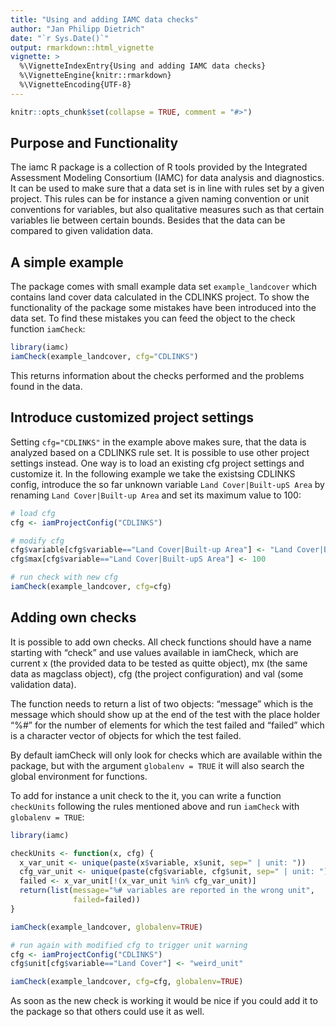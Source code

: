 ```yaml
---
title: "Using and adding IAMC data checks"
author: "Jan Philipp Dietrich"
date: "`r Sys.Date()`"
output: rmarkdown::html_vignette
vignette: >
  %\VignetteIndexEntry{Using and adding IAMC data checks}
  %\VignetteEngine{knitr::rmarkdown}
  %\VignetteEncoding{UTF-8}
---
```


```r
knitr::opts_chunk$set(collapse = TRUE, comment = "#>")
```

## Purpose and Functionality

The iamc R package is a collection of R tools provided by the Integrated Assessment Modeling Consortium (IAMC) for data analysis and diagnostics. It can be used to make sure that a data set is in line with rules set by a given project. This rules can be for instance a given naming convention or unit conventions for variables, but also qualitative measures such as that certain variables lie between certain bounds. Besides that the data can be compared to given validation data.


## A simple example

The package comes with small example data set `example_landcover` which contains land cover data calculated in the CDLINKS project. To show the functionality of the package some mistakes have been introduced into the data set. To find these mistakes you can feed the object to the check function `iamCheck`:

```r
library(iamc)
iamCheck(example_landcover, cfg="CDLINKS")
```

This returns information about the checks performed and the problems found in the data. 

## Introduce customized project settings

Setting `cfg="CDLINKS"` in the example above makes sure, that the data is analyzed based on a CDLINKS rule set. It is possible to use other project settings instead. One way is to load an existing cfg project settings and customize it. In the following example we take the existsing CDLINKS config, introduce the so far unknown variable `Land Cover|Built-upS Area` by renaming `Land Cover|Built-up Area` and set its maximum value to 100:

```r
# load cfg
cfg <- iamProjectConfig("CDLINKS")

# modify cfg
cfg$variable[cfg$variable=="Land Cover|Built-up Area"] <- "Land Cover|Built-upS Area"
cfg$max[cfg$variable=="Land Cover|Built-upS Area"] <- 100

# run check with new cfg
iamCheck(example_landcover, cfg=cfg)
```



## Adding own checks

It is possible to add own checks. All check functions should have a name starting with "check" and use values available in iamCheck, which
are current x (the provided data to be tested as quitte object), mx (the same data as magclass object), cfg (the project configuration) and val (some validation data). 

The function needs to return a list of two objects: "message" which is the message which should show up at the end of the test with the place holder "%#" for the number of elements for which the test failed and "failed" which is a character vector of objects for which the test failed.

By default iamCheck will only look for checks which are available within the package, but with the argument `globalenv = TRUE` it will also search the global environment for functions. 

To add for instance a unit check to the it, you can write a function `checkUnits` following the rules mentioned above and run `iamCheck` with `globalenv = TRUE`: 

```r
library(iamc)

checkUnits <- function(x, cfg) {
  x_var_unit <- unique(paste(x$variable, x$unit, sep=" | unit: "))
  cfg_var_unit <- unique(paste(cfg$variable, cfg$unit, sep=" | unit: "))
  failed <- x_var_unit[!(x_var_unit %in% cfg_var_unit)]
  return(list(message="%# variables are reported in the wrong unit",
              failed=failed))
}

iamCheck(example_landcover, globalenv=TRUE)

# run again with modified cfg to trigger unit warning
cfg <- iamProjectConfig("CDLINKS")
cfg$unit[cfg$variable=="Land Cover"] <- "weird_unit"

iamCheck(example_landcover, cfg=cfg, globalenv=TRUE)

```

As soon as the new check is working it would be nice if you could add it to the package so that others could use it as well.



